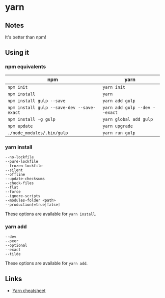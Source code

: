 # yarn

## Notes

It's better than npm!

## Using it

### npm equivalents

| npm                                        | yarn                          |
| ------------------------------------------ | ----------------------------- |
| `npm init`                                 | `yarn init`                   |
| `npm install`                              | `yarn`                        |
| `npm install gulp --save`                  | `yarn add gulp`               |
| `npm install gulp --save-dev --save-exact` | `yarn add gulp --dev --exact` |
| `npm install -g gulp`                      | `yarn global add gulp`        |
| `npm update`                               | `yarn upgrade`                |
| `./node_modules/.bin/gulp`                 | `yarn run gulp`               |

### yarn install

```
--no-lockfile
--pure-lockfile
--frozen-lockfile
--silent
--offline
--update-checksums
--check-files
--flat
--force
--ignore-scripts
--modules-folder <path>
--production[=true|false]
```

These options are available for `yarn install`.

### yarn add

```
--dev
--peer
--optional
--exact
--tilde
```

These options are available for `yarn add`.

## Links

- [Yarn cheatsheet](https://devhints.io/yarn)
